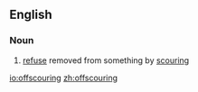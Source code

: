 ==English==

===Noun===
{{en-noun}}

# [[refuse]] removed from something by [[scouring]]

[[io:offscouring]]
[[zh:offscouring]]